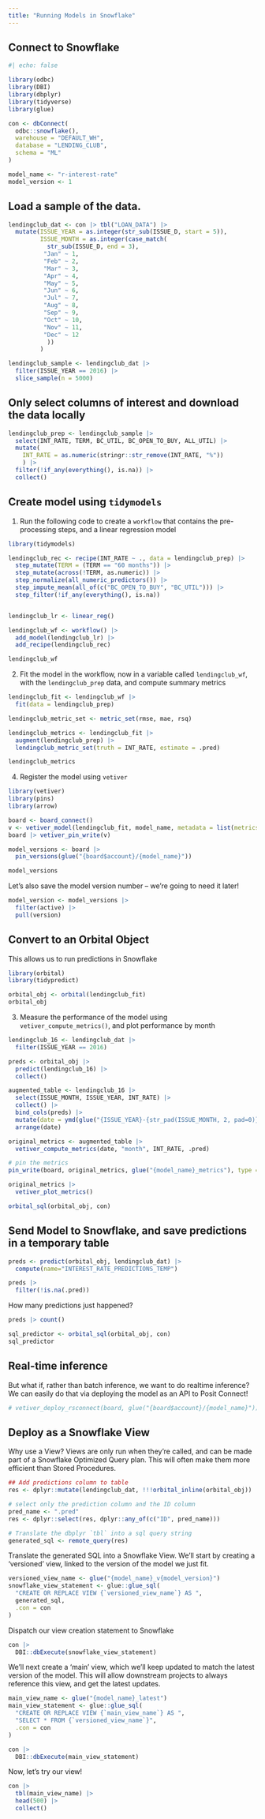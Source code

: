 ```yaml
---
title: "Running Models in Snowflake"
---
```


## Connect to Snowflake

<!-- 
IMPORTANT -- you'll probably need to change the warehouse name.
-->

```r
#| echo: false

library(odbc)
library(DBI)
library(dbplyr)
library(tidyverse)
library(glue)

con <- dbConnect(
  odbc::snowflake(),
  warehouse = "DEFAULT_WH",
  database = "LENDING_CLUB",
  schema = "ML"
)

model_name <- "r-interest-rate"
model_version <- 1
```

## Load a sample of the data.

```r
lendingclub_dat <- con |> tbl("LOAN_DATA") |>
  mutate(ISSUE_YEAR = as.integer(str_sub(ISSUE_D, start = 5)),
         ISSUE_MONTH = as.integer(case_match(
           str_sub(ISSUE_D, end = 3),
          "Jan" ~ 1,
          "Feb" ~ 2,
          "Mar" ~ 3,
          "Apr" ~ 4,
          "May" ~ 5,
          "Jun" ~ 6,
          "Jul" ~ 7,
          "Aug" ~ 8,
          "Sep" ~ 9,
          "Oct" ~ 10,
          "Nov" ~ 11,
          "Dec" ~ 12
           ))
         )

lendingclub_sample <- lendingclub_dat |>
  filter(ISSUE_YEAR == 2016) |>
  slice_sample(n = 5000)
```

## Only select columns of interest and download the data locally

```r
lendingclub_prep <- lendingclub_sample |> 
  select(INT_RATE, TERM, BC_UTIL, BC_OPEN_TO_BUY, ALL_UTIL) |> 
  mutate(
    INT_RATE = as.numeric(stringr::str_remove(INT_RATE, "%"))
    ) |>
  filter(!if_any(everything(), is.na)) |>
  collect()
```

## Create model using `tidymodels`

1.  Run the following code to create a `workflow` that contains the pre-processing steps, and a linear regression model

```r
library(tidymodels)

lendingclub_rec <- recipe(INT_RATE ~ ., data = lendingclub_prep) |>
  step_mutate(TERM = (TERM == "60 months")) |>
  step_mutate(across(!TERM, as.numeric)) |> 
  step_normalize(all_numeric_predictors()) |>
  step_impute_mean(all_of(c("BC_OPEN_TO_BUY", "BC_UTIL"))) |>   
  step_filter(!if_any(everything(), is.na))


lendingclub_lr <- linear_reg()

lendingclub_wf <- workflow() |> 
  add_model(lendingclub_lr) |> 
  add_recipe(lendingclub_rec)

lendingclub_wf
```

2.  Fit the model in the workflow, now in a variable called `lendingclub_wf`, with the `lendingclub_prep` data, and compute summary metrics

```r
lendingclub_fit <- lendingclub_wf |> 
  fit(data = lendingclub_prep)

lendingclub_metric_set <- metric_set(rmse, mae, rsq)

lendingclub_metrics <- lendingclub_fit |>
  augment(lendingclub_prep) |>
  lendingclub_metric_set(truth = INT_RATE, estimate = .pred)

lendingclub_metrics
```

4.  Register the model using `vetiver`

```r
library(vetiver)
library(pins)
library(arrow)

board <- board_connect()
v <- vetiver_model(lendingclub_fit, model_name, metadata = list(metrics = lendingclub_metrics))
board |> vetiver_pin_write(v)

model_versions <- board |>
  pin_versions(glue("{board$account}/{model_name}"))

model_versions
```

Let's also save the model version number -- we're going to need it later!

```r
model_version <- model_versions |>
  filter(active) |>
  pull(version)
```

## Convert to an Orbital Object

This allows us to run predictions in Snowflake

```r
library(orbital)
library(tidypredict)

orbital_obj <- orbital(lendingclub_fit)
orbital_obj

```

3.  Measure the performance of the model using `vetiver_compute_metrics()`, and plot performance by month

```r
lendingclub_16 <- lendingclub_dat |>
  filter(ISSUE_YEAR == 2016)

preds <- orbital_obj |> 
  predict(lendingclub_16) |>
  collect()

augmented_table <- lendingclub_16 |>
  select(ISSUE_MONTH, ISSUE_YEAR, INT_RATE) |>
  collect() |>
  bind_cols(preds) |>
  mutate(date = ymd(glue("{ISSUE_YEAR}-{str_pad(ISSUE_MONTH, 2, pad=0)}-01"))) |>
  arrange(date)

original_metrics <- augmented_table |> 
  vetiver_compute_metrics(date, "month", INT_RATE, .pred)

# pin the metrics
pin_write(board, original_metrics, glue("{model_name}_metrics"), type = "arrow")

original_metrics |>
  vetiver_plot_metrics()
```

```r
orbital_sql(orbital_obj, con)
```

## Send Model to Snowflake, and save predictions in a temporary table

```r
preds <- predict(orbital_obj, lendingclub_dat) |>
  compute(name="INTEREST_RATE_PREDICTIONS_TEMP")

preds |>
  filter(!is.na(.pred))
```

How many predictions just happened?

```r
preds |> count()
```

```r
sql_predictor <- orbital_sql(orbital_obj, con)
sql_predictor
```

## Real-time inference

But what if, rather than batch inference, we want to do realtime inference? We can easily do that via deploying the model as an API to Posit Connect!

```r
# vetiver_deploy_rsconnect(board, glue("{board$account}/{model_name}"))
```

## Deploy as a Snowflake View

Why use a View? Views are only run when they're called, and can be made part of a Snowflake Optimized Query plan. This will often make them more efficient than Stored Procedures.

```r
## Add predictions column to table
res <- dplyr::mutate(lendingclub_dat, !!!orbital_inline(orbital_obj))

# select only the prediction column and the ID column
pred_name <- ".pred"
res <- dplyr::select(res, dplyr::any_of(c("ID", pred_name)))

# Translate the dbplyr `tbl` into a sql query string
generated_sql <- remote_query(res)
```

Translate the generated SQL into a Snowflake View. We'll start by creating a 'versioned' view, linked to the version of the model we just fit.

```r
versioned_view_name <- glue("{model_name}_v{model_version}")
snowflake_view_statement <- glue::glue_sql(
  "CREATE OR REPLACE VIEW {`versioned_view_name`} AS ",
  generated_sql,
  .con = con
)

```

Dispatch our view creation statement to Snowflake

```r
con |>
  DBI::dbExecute(snowflake_view_statement)
```

We'll next create a 'main' view, which we'll keep updated to match the latest version of the model. This will allow downstream projects to always reference this view, and get the latest updates.

```r
main_view_name <- glue("{model_name}_latest")
main_view_statement <- glue::glue_sql(
  "CREATE OR REPLACE VIEW {`main_view_name`} AS ",
  "SELECT * FROM {`versioned_view_name`}",
  .con = con
)

con |>
  DBI::dbExecute(main_view_statement)

```

Now, let's try our view!

```r
con |>
  tbl(main_view_name) |>
  head(500) |>
  collect()
```
